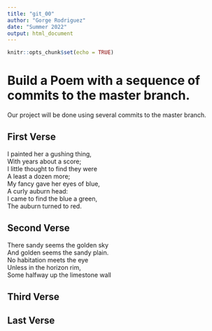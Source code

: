 ```yaml
---
title: "git_00"
author: "Gorge Rodriguez"
date: "Summer 2022"
output: html_document
---
```


```r
knitr::opts_chunk$set(echo = TRUE)
```
# Build a Poem with a sequence of commits to the master branch.
Our project will be done using several commits to the master branch.
<!-- Do not modify or change any text in "!--" bracketed areas such as this --- these are instructions to
you, if you change any of this the git program will notice it and compromise your git merging strategy !-->

## First Verse 
I painted her a gushing thing,  
With years about a score;  
I little thought to find they were  
A least a dozen more;  
My fancy gave her eyes of blue,  
A curly auburn head:  
I came to find the blue a green,  
The auburn turned to red.  

## Second Verse
There sandy seems the golden sky  
And golden seems the sandy plain.  
No habitation meets the eye  
Unless in the horizon rim,  
Some halfway up the limestone wall  

## Third Verse
<!--Put the first two verses of The Walrus and the Carpenter here!-->

## Last Verse
<!--Put a short poem of your choice 8-20 lines,here!-->
